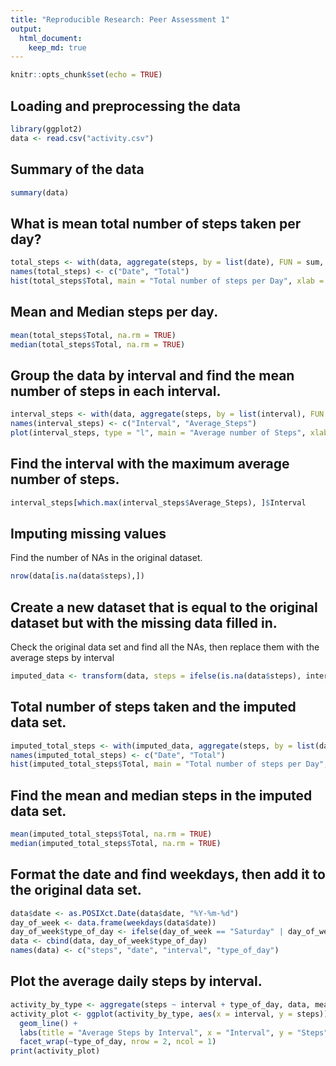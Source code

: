 ```yaml
---
title: "Reproducible Research: Peer Assessment 1"
output: 
  html_document:
    keep_md: true
---
```

```r
knitr::opts_chunk$set(echo = TRUE)
```

## Loading and preprocessing the data
```r
library(ggplot2)
data <- read.csv("activity.csv")
```

## Summary of the data
```r
summary(data)
```

## What is mean total number of steps taken per day?
```r
total_steps <- with(data, aggregate(steps, by = list(date), FUN = sum, na.rm = TRUE))
names(total_steps) <- c("Date", "Total")
hist(total_steps$Total, main = "Total number of steps per Day", xlab = "Steps", breaks = seq(0,25000, by=1000))
```

## Mean and Median steps per day.
```r
mean(total_steps$Total, na.rm = TRUE)
median(total_steps$Total, na.rm = TRUE)
```

## Group the data by interval and find the mean number of steps in each interval.
```r
interval_steps <- with(data, aggregate(steps, by = list(interval), FUN = mean, na.rm = TRUE))
names(interval_steps) <- c("Interval", "Average_Steps")
plot(interval_steps, type = "l", main = "Average number of Steps", xlab = "Interval", ylab = "Steps")
```

## Find the interval with the maximum average number of steps.
```r
interval_steps[which.max(interval_steps$Average_Steps), ]$Interval
```

## Imputing missing values
Find the number of NAs in the original dataset.
```r
nrow(data[is.na(data$steps),])
```

## Create a new dataset that is equal to the original dataset but with the missing data filled in.
Check the original data set and find all the NAs, then replace them with the average steps by interval
```r
imputed_data <- transform(data, steps = ifelse(is.na(data$steps), interval_steps$Average_Steps, data$steps))
```

## Total number of steps taken and the imputed data set.
```r
imputed_total_steps <- with(imputed_data, aggregate(steps, by = list(date), FUN = sum, na.rm = TRUE))
names(imputed_total_steps) <- c("Date", "Total")
hist(imputed_total_steps$Total, main = "Total number of steps per Day", xlab = "Steps", breaks = seq(0,25000, by=1000))
```

## Find the mean and median steps in the imputed data set.
```r
mean(imputed_total_steps$Total, na.rm = TRUE)
median(imputed_total_steps$Total, na.rm = TRUE)
```

## Format the date and find weekdays, then add it to the original data set.
```r
data$date <- as.POSIXct.Date(data$date, "%Y-%m-%d")
day_of_week <- data.frame(weekdays(data$date))
day_of_week$type_of_day <- ifelse(day_of_week == "Saturday" | day_of_week == "Sunday", "Weekend", "Weekday")
data <- cbind(data, day_of_week$type_of_day)
names(data) <- c("steps", "date", "interval", "type_of_day")
```

## Plot the average daily steps by interval.
```r
activity_by_type <- aggregate(steps ~ interval + type_of_day, data, mean, na.rm = TRUE)
activity_plot <- ggplot(activity_by_type, aes(x = interval, y = steps)) + 
  geom_line() + 
  labs(title = "Average Steps by Interval", x = "Interval", y = "Steps") + 
  facet_wrap(~type_of_day, nrow = 2, ncol = 1)
print(activity_plot)
```

